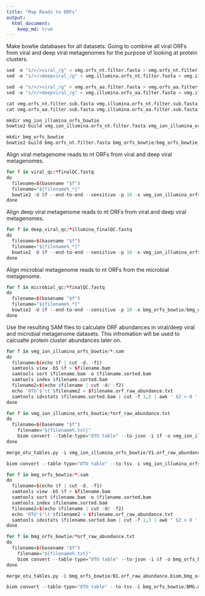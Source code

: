 ```yaml
---
title: "Map Reads to ORFs"
output:
  html_document:
    keep_md: true
---
```


Make bowtie databases for all datasets. Going to combine all viral ORFs from viral and deep viral metagenomes for the purpose of looking at protein clusters.

```r
sed -e "s/>/>viral_/g" < vmg.orfs_nt.filter.fasta > vmg.orfs_nt.filter.sub.fasta
sed -e "s/>/>deepviral_/g" < vmg.illumina.orfs_nt.filter.fasta > vmg.illumina.orfs_nt.filter.sub.fasta

sed -e "s/>/>viral_/g" < vmg.orfs_aa.filter.fasta > vmg.orfs_aa.filter.sub.fasta
sed -e "s/>/>deepviral_/g" < vmg.illumina.orfs_aa.filter.fasta > vmg.illumina.orfs_aa.filter.sub.fasta

cat vmg.orfs_nt.filter.sub.fasta vmg.illumina.orfs_nt.filter.sub.fasta > vmg.ion_illumina.orfs_nt.filter.fasta
cat vmg.orfs_aa.filter.sub.fasta vmg.illumina.orfs_aa.filter.sub.fasta > vmg.ion_illumina.orfs_aa.filter.fasta

mkdir vmg_ion_illumina_orfs_bowtie
bowtie2-build vmg.ion_illumina.orfs_nt.filter.fasta vmg_ion_illumina_orfs_bowtie/vmg_ion_illumina_orfs_bowtie_db

mkdir bmg_orfs_bowtie
bowtie2-build bmg.orfs_nt.filter.fasta bmg_orfs_bowtie/bmg_orfs_bowtie_db
```	

Align viral metagenome reads to nt ORFs from viral and deep viral metagenomes.

```r
for f in viral_qc/*finalQC.fastq
do
  filename=$(basename "$f")
  filename="${filename%_*}"
  bowtie2 -U $f --end-to-end --sensitive -p 10 -x vmg_ion_illumina_orfs_bowtie/vmg_ion_illumina_orfs_bowtie_db -S vmg_ion_illumina_orfs_bowtie/$filename.sam --un vmg_ion_illumina_orfs_bowtie/$filename.unaligned.txt --al vmg_ion_illumina_orfs_bowtie/$filename.aligned.txt
done
```

Align deep viral metagenome reads to nt ORFs from viral and deep viral metagenomes.

```r
for f in deep_viral_qc/*illumina_finalQC.fastq
do
  filename=$(basename "$f")
  filename="${filename%_*}"
  bowtie2 -U $f --end-to-end --sensitive -p 10 -x vmg_ion_illumina_orfs_bowtie/vmg_ion_illumina_orfs_bowtie_db -S vmg_ion_illumina_orfs_bowtie/$filename.sam --un vmg_ion_illumina_orfs_bowtie/$filename.unaligned.txt --al vmg_ion_illumina_orfs_bowtie/$filename.aligned.txt
done
```

Align microbial metagenome reads to nt ORFs from the microbial metagenome.

```r
for f in microbial_qc/*finalQC.fastq
do
  filename=$(basename "$f")
  filename="${filename%_*}"
  bowtie2 -U $f --end-to-end --sensitive -p 10 -x bmg_orfs_bowtie/bmg_orfs_bowtie_db -S bmg_orfs_bowtie/$filename.sam --un bmg_orfs_bowtie/$filename.unaligned.txt --al bmg_orfs_bowtie/$filename.aligned.txt 
done
```

Use the resulting SAM files to calculate ORF abundances in viral/deep viral and microbial metagenome datasets. This infromation will be used to calcualte protein cluster abundances later on.

```r
for f in vmg_ion_illumina_orfs_bowtie/*.sam
do
  filename=$(echo $f | cut -d. -f1)
  samtools view -bS $f > $filename.bam
  samtools sort $filename.bam -o $filename.sorted.bam
  samtools index $filename.sorted.bam
  filename2=$(echo $filename | cut -d/ -f2)
  echo 'OTU'$'\t'$filename2 > $filename.orf_raw_abundance.txt
  samtools idxstats $filename.sorted.bam | cut -f 1,3 | awk ' $2 > 0 ' >> $filename.orf_raw_abundance.txt
done

for f in vmg_ion_illumina_orfs_bowtie/*orf_raw_abundance.txt
do
  filename=$(basename "$f")
	filename="${filename%.txt}"
	biom convert --table-type="OTU table" --to-json -i $f -o vmg_ion_illumina_orfs_bowtie/$filename.biom
done

merge_otu_tables.py -i vmg_ion_illumina_orfs_bowtie/V1.orf_raw_abundance.biom,vmg_ion_illumina_orfs_bowtie/V2.orf_raw_abundance.biom,vmg_ion_illumina_orfs_bowtie/V3.orf_raw_abundance.biom,vmg_ion_illumina_orfs_bowtie/V4.orf_raw_abundance.biom,vmg_ion_illumina_orfs_bowtie/V5.orf_raw_abundance.biom,vmg_ion_illumina_orfs_bowtie/V6.orf_raw_abundance.biom,vmg_ion_illumina_orfs_bowtie/V7.orf_raw_abundance.biom,vmg_ion_illumina_orfs_bowtie/V8.orf_raw_abundance.biom,vmg_ion_illumina_orfs_bowtie/V9.orf_raw_abundance.biom,vmg_ion_illumina_orfs_bowtie/V10.orf_raw_abundance.biom,vmg_ion_illumina_orfs_bowtie/V11.orf_raw_abundance.biom,vmg_ion_illumina_orfs_bowtie/V12.orf_raw_abundance.biom,vmg_ion_illumina_orfs_bowtie/V13.orf_raw_abundance.biom,vmg_ion_illumina_orfs_bowtie/V14.orf_raw_abundance.biom,vmg_ion_illumina_orfs_bowtie/V15.orf_raw_abundance.biom,vmg_ion_illumina_orfs_bowtie/V4_illumina.orf_raw_abundance.biom,vmg_ion_illumina_orfs_bowtie/V9_illumina.orf_raw_abundance.biom,vmg_ion_illumina_orfs_bowtie/V10_illumina.orf_raw_abundance.biom,vmg_ion_illumina_orfs_bowtie/V11_illumina.orf_raw_abundance.biom,vmg_ion_illumina_orfs_bowtie/V12_illumina.orf_raw_abundance.biom,vmg_ion_illumina_orfs_bowtie/V13_illumina.orf_raw_abundance.biom -o vmg_ion_illumina_orfs_bowtie/VMG_ion_illumina.orf_raw_abundance.biom

biom convert --table-type="OTU table" --to-tsv -i vmg_ion_illumina_orfs_bowtie/VMG_ion_illumina.orf_raw_abundance.biom -o vmg_ion_illumina_orfs_bowtie/VMG_ion_illumina.orf_raw_abundance.txt

for f in bmg_orfs_bowtie/*.sam
do
  filename=$(echo $f | cut -d. -f1)
  samtools view -bS $f > $filename.bam
  samtools sort $filename.bam -o $filename.sorted.bam
  samtools index $filename.sorted.bam
  filename2=$(echo $filename | cut -d/ -f2)
  echo 'OTU'$'\t'$filename2 > $filename.orf_raw_abundance.txt
  samtools idxstats $filename.sorted.bam | cut -f 1,3 | awk ' $2 > 0 ' >> $filename.orf_raw_abundance.txt
done

for f in bmg_orfs_bowtie/*orf_raw_abundance.txt
do
  filename=$(basename "$f")
	filename="${filename%.txt}"
	biom convert --table-type="OTU table" --to-json -i $f -o bmg_orfs_bowtie/$filename.biom
done

merge_otu_tables.py -i bmg_orfs_bowtie/B1.orf_raw_abundance.biom,bmg_orfs_bowtie/B2.orf_raw_abundance.biom,bmg_orfs_bowtie/B3.orf_raw_abundance.biom,bmg_orfs_bowtie/B4.orf_raw_abundance.biom,bmg_orfs_bowtie/B5.orf_raw_abundance.biom,bmg_orfs_bowtie/B6.orf_raw_abundance.biom,bmg_orfs_bowtie/B7.orf_raw_abundance.biom,bmg_orfs_bowtie/B8.orf_raw_abundance.biom,bmg_orfs_bowtie/B9.orf_raw_abundance.biom,bmg_orfs_bowtie/B10.orf_raw_abundance.biom,bmg_orfs_bowtie/B11.orf_raw_abundance.biom,bmg_orfs_bowtie/B12.orf_raw_abundance.biom,bmg_orfs_bowtie/B13.orf_raw_abundance.biom,bmg_orfs_bowtie/B14.orf_raw_abundance.biom,bmg_orfs_bowtie/B15.orf_raw_abundance.biom,bmg_orfs_bowtie/B16.orf_raw_abundance.biom,bmg_orfs_bowtie/B17.orf_raw_abundance.biom,bmg_orfs_bowtie/B18.orf_raw_abundance.biom,bmg_orfs_bowtie/B19.orf_raw_abundance.biom,bmg_orfs_bowtie/B20.orf_raw_abundance.biom -o bmg_orfs_bowtie/BMG.orf_raw_abundance.biom

biom convert --table-type="OTU table" --to-tsv -i bmg_orfs_bowtie/BMG.orf_raw_abundance.biom -o bmg_orfs_bowtie/BMG.orf_raw_abundance.txt
```

